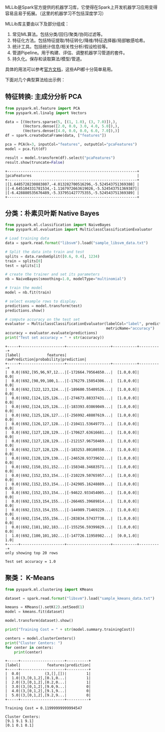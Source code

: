 MLLib是Spark官方提供的机器学习库，它使得在Spark上开发机器学习应用变得容易且易于拓展。（这里的机器学习不包括深度学习）

MLLib库主要由以下及部分组成：

1. 常见ML算法。包括分类/回归/聚类/协同过滤等。
2. 特征化方法。包括特征提取/特征转化/降维/特征选择器/局部敏感哈希。
3. 统计工具。包括统计信息/相关性分析/假设检验等。
4. 管道Pipeline。用于构建、评估、调整机器学习管道的套件。
5. 持久化。保存和读取算法/模型/管道。

具体的用法可以参考[官方文档][doc]，这些API都十分简单易用。

下面对几个典型算法给出示例：

## 特征转换: 主成分分析 PCA

```python
from pyspark.ml.feature import PCA
from pyspark.ml.linalg import Vectors

data = [(Vectors.sparse(5, [(1, 1.0), (3, 7.0)]),),
        (Vectors.dense([2.0, 0.0, 3.0, 4.0, 5.0]),),
        (Vectors.dense([4.0, 0.0, 0.0, 6.0, 7.0]),)]
df = spark.createDataFrame(data, ["features"])

pca = PCA(k=3, inputCol="features", outputCol="pcaFeatures")
model = pca.fit(df)

result = model.transform(df).select("pcaFeatures")
result.show(truncate=False)
```

```text
+-----------------------------------------------------------+
|pcaFeatures                                                |
+-----------------------------------------------------------+
|[1.6485728230883807,-4.013282700516296,-5.524543751369388] |
|[-4.645104331781534,-1.1167972663619026,-5.524543751369387]|
|[-6.428880535676489,-5.337951427775355,-5.524543751369389] |
+-----------------------------------------------------------+
```

## 分类：朴素贝叶斯 Native Bayes

```python
from pyspark.ml.classification import NaiveBayes
from pyspark.ml.evaluation import MulticlassClassificationEvaluator

# Load training data
data = spark.read.format("libsvm").load("sample_libsvm_data.txt")

# Split the data into train and test
splits = data.randomSplit([0.6, 0.4], 1234)
train = splits[0]
test = splits[1]

# create the trainer and set its parameters
nb = NaiveBayes(smoothing=1.0, modelType="multinomial")

# train the model
model = nb.fit(train)

# select example rows to display.
predictions = model.transform(test)
predictions.show()

# compute accuracy on the test set
evaluator = MulticlassClassificationEvaluator(labelCol="label", predictionCol="prediction",
                                              metricName="accuracy")
accuracy = evaluator.evaluate(predictions)
print("Test set accuracy = " + str(accuracy))
```

```text
+-----+--------------------+--------------------+-----------+----------+
|label|            features|       rawPrediction|probability|prediction|
+-----+--------------------+--------------------+-----------+----------+
|  0.0|(692,[95,96,97,12...|[-172664.79564650...|  [1.0,0.0]|       0.0|
|  0.0|(692,[98,99,100,1...|[-176279.15054306...|  [1.0,0.0]|       0.0|
|  0.0|(692,[122,123,124...|[-189600.55409526...|  [1.0,0.0]|       0.0|
|  0.0|(692,[124,125,126...|[-274673.88337431...|  [1.0,0.0]|       0.0|
|  0.0|(692,[124,125,126...|[-183393.03869049...|  [1.0,0.0]|       0.0|
|  0.0|(692,[125,126,127...|[-256992.48807619...|  [1.0,0.0]|       0.0|
|  0.0|(692,[126,127,128...|[-210411.53649773...|  [1.0,0.0]|       0.0|
|  0.0|(692,[127,128,129...|[-170627.63616681...|  [1.0,0.0]|       0.0|
|  0.0|(692,[127,128,129...|[-212157.96750469...|  [1.0,0.0]|       0.0|
|  0.0|(692,[127,128,129...|[-183253.80108550...|  [1.0,0.0]|       0.0|
|  0.0|(692,[128,129,130...|[-246528.93739632...|  [1.0,0.0]|       0.0|
|  0.0|(692,[150,151,152...|[-158348.34683571...|  [1.0,0.0]|       0.0|
|  0.0|(692,[152,153,154...|[-210229.50765957...|  [1.0,0.0]|       0.0|
|  0.0|(692,[152,153,154...|[-242985.16248889...|  [1.0,0.0]|       0.0|
|  0.0|(692,[152,153,154...|[-94622.933454005...|  [1.0,0.0]|       0.0|
|  0.0|(692,[153,154,155...|[-266465.39689814...|  [1.0,0.0]|       0.0|
|  0.0|(692,[153,154,155...|[-144989.71469229...|  [1.0,0.0]|       0.0|
|  0.0|(692,[154,155,156...|[-283834.57437738...|  [1.0,0.0]|       0.0|
|  0.0|(692,[181,182,183...|[-155256.59399829...|  [1.0,0.0]|       0.0|
|  1.0|(692,[100,101,102...|[-147726.11958982...|  [0.0,1.0]|       1.0|
+-----+--------------------+--------------------+-----------+----------+
only showing top 20 rows

Test set accuracy = 1.0
```

## 聚类： K-Means


```python
from pyspark.ml.clustering import KMeans

dataset = spark.read.format("libsvm").load("sample_kmeans_data.txt")

kmeans = KMeans().setK(2).setSeed(1)
model = kmeans.fit(dataset)

model.transform(dataset).show()

print("Training Cost = " + str(model.summary.trainingCost))

centers = model.clusterCenters()
print("Cluster Centers: ")
for center in centers:
    print(center)
```

```text
+-----+--------------------+----------+
|label|            features|prediction|
+-----+--------------------+----------+
|  0.0|           (3,[],[])|         1|
|  1.0|(3,[0,1,2],[0.1,0...|         1|
|  2.0|(3,[0,1,2],[0.2,0...|         1|
|  3.0|(3,[0,1,2],[9.0,9...|         0|
|  4.0|(3,[0,1,2],[9.1,9...|         0|
|  5.0|(3,[0,1,2],[9.2,9...|         0|
+-----+--------------------+----------+

Training Cost = 0.11999999999994547

Cluster Centers:
[9.1 9.1 9.1]
[0.1 0.1 0.1]
```

[doc]: http://spark.apache.org/docs/latest/ml-guide.html

